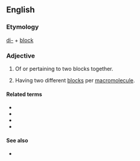 ==English==

===Etymology===
[[di-]] + [[block]]

===Adjective===
{{en-adj|-}}

# Of or pertaining to two blocks together.
# {{lb|en|chemistry|of a [[polymer]]}} Having two different [[block]]s per [[macromolecule]].

====Related terms====
* {{l|en|biblock}}
* {{l|en|monoblock}}
* {{l|en|triblock}}
* {{l|en|polyblock}}

====See also====
* {{l|en|copolymer}}